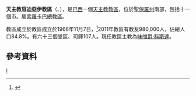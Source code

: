 {{Infobox Roman Catholic diocese
|name=容迪亞伊

|jurisdiction=教區
|latin = Dioecesis Iundiaiensis
|image = PH 089- Catedral N.Sra.Desterro-Jundiaí-SP.jpg

|caption =聖母流亡主教座堂

|location = [[巴西|巴西]]
|territory = [[聖保羅州|聖保羅州]]南部
|population =980,000

|rite = [[罗马礼|罗马礼]]
|patron =
|province = 索羅卡巴
|established = 1966年
|cathedral = 聖母流亡主教座堂
|co-cathedral =
|leadership = 主教
|website =[http://www.dj.org.br/ 官方網頁]
|patriarch=
|metropolitan =
|ordinary =味噌爵·科斯達

|coadjutor archbishop =
|coadjutor bishop =
|auxiliary =
|emeritus =
}}
'''天主教容迪亞伊教區'''（{{lang-la|Dioecesis Iundiaiensis}}、{{lang-pt|Diocese de Jundiaí}}），是[[巴西|巴西]]一個[[天主教|天主教]][[教區|教區]]，位於[[聖保羅州|聖保羅州]]南部，包括十一個市。屬[[天主教索羅卡巴總教區|索羅卡巴總教區]]。

教區成立於教區成立於1966年11月7日，<ref>{{Cite web |url=http://www.vatican.va/holy_father/paul_vi/apost_constitutions/documents/hf_p-vi_apc_19661107_iundiaiensis_lt.html |title=成立教區的宗座憲令 |access-date=2014-01-21 |archive-date=2014-02-03 |archive-url=https://web.archive.org/web/20140203134025/http://www.vatican.va/holy_father/paul_vi/apost_constitutions/documents/hf_p-vi_apc_19661107_iundiaiensis_lt.html |dead-url=no }}</ref>2011年教區有教友980,000人，佔總人口84.8%。有六十三個堂區、司鐸107人。現任教區主教為[[味噌爵·科斯達|味噌爵·科斯達]]。

==參考資料==
{{reflist}}

[[Category:巴西天主教教區|I]]